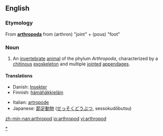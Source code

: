 ==English==

===Etymology===
From {{L.}} '''[[arthropoda#Latin|arthropoda]]''' from {{AGr.}} '''{{polytonic|[[ἄρθρον]]}}''' (arthron) "joint" + '''{{polytonic|[[πούς]]}}''' (pous) "foot"

===Noun===
{{en-noun}}

# An [[invertebrate]] [[animal]] of the phylum ''Arthropoda'', characterized by a [[chitin]]ous [[exoskeleton]] and multiple [[joint]]ed [[appendage]]s.

====Translations====
{{trans-top|Animal of Arthropoda}}
*Danish: [[Insekter]]
*Finnish: [[hämähäkkieläin]]
{{trans-mid}}
*Italian: [[artropode]]
*Japanese: [[節足動物]] ([[せっそくどうぶつ]], sessokudōbutsu)
{{trans-bottom}}

[[Category:Arthropods|*]]

[[zh-min-nan:arthropod]]
[[io:arthropod]]
[[vi:arthropod]]